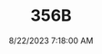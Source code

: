 ---
width: 6000
height: 4000
title: 356B
description: Royal Blue 1960 Porsche 356B Roadster shot in Austin, TX.
date: 8/22/2023 7:18:00 AM
cameraMake: Sony
cameraModel: ILCE-7M3
lens: E 35-150mm F2.0-F2.8 A058
settingsfStop: f/2.8
settingsISO: ISO 100
settingsShutter: 1/125
settingsFocalLength: 150 mm
---